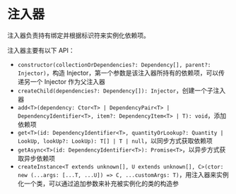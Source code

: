 # 注入器

注入器负责持有绑定并根据标识符来实例化依赖项。

注入器主要有以下 API：

* `constructor(collectionOrDependencies?: Dependency[], parent?: Injector)`，构造 Injector，第一个参数是该注入器所持有的依赖项，可以传递另一个 Injector 作为父注入器
* `createChild(dependencies?: Dependency[]): Injector`，创建一个子注入器
* `add<T>(dependency: Ctor<T> | DependencyPair<T> | DependencyIdentifier<T>, item?: DependencyItem<T> | T): void`，添加依赖项
* `get<T>(id: DependencyIdentifier<T>, quantityOrLookup?: Quantity | LookUp, lookUp?: LookUp): T[] | T | null`，以同步方式获取依赖项
* `getAsync<T>(id: DependencyIdentifier<T>): Promise<T>`，以异步方式获取异步依赖项
* `createInstance<T extends unknown[], U extends unknown[], C>(ctor: new (...args: [...T, ...U]) => C, ...customArgs: T)`，用注入器来实例化一个类，可以通过追加参数来补充被实例化的类的构造参

